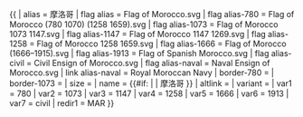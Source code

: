 {{ {{{1<noinclude>|country showdata</noinclude>}}}
| alias = 摩洛哥
| flag alias = Flag of Morocco.svg
| flag alias-780 = Flag of Morocco (780 1070) (1258 1659).svg
| flag alias-1073 = Flag of Morocco 1073 1147.svg
| flag alias-1147 = Flag of Morocco 1147 1269.svg
| flag alias-1258 = Flag of Morocco 1258 1659.svg
| flag alias-1666 = Flag of Morocco (1666–1915).svg
| flag alias-1913 = Flag of Spanish Morocco.svg
| flag alias-civil = Civil Ensign of Morocco.svg
| flag alias-naval = Naval Ensign of Morocco.svg
| link alias-naval = Royal Moroccan Navy
| border-780 =
| border-1073 =
| size = {{{size|}}}
| name = {{#if: {{{name|}}} | {{{name|}}} | 摩洛哥 }}
| altlink = {{{altlink|}}}
| variant = {{{variant|}}}
<noinclude>
| var1 = 780
| var2 = 1073
| var3 = 1147
| var4 = 1258
| var5 = 1666
| var6 = 1913
| var7 = civil
| redir1 = MAR
</noinclude>
}}
